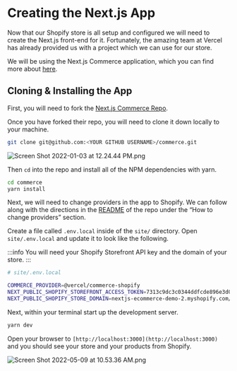 # Creating the Next.js App

Now that our Shopify store is all setup and configured we will need to create the Next.js front-end for it. Fortunately, the amazing team at Vercel has already provided us with a project which we can use for our store.

We will be using the Next.js Commerce application, which you can find more about [here](https://nextjs.org/commerce).

## Cloning & Installing the App

First, you will need to fork the [Next.js Commerce Repo](https://github.com/vercel/commerce).

Once you have forked their repo, you will need to clone it down locally to your machine.

```bash
git clone git@github.com:<YOUR GITHUB USERNAME>/commerce.git
```

![Screen Shot 2022-01-03 at 12.24.44 PM.png](/images/tutorials/next-js-and-shopify-store/creating-the-next-js-app/Screen_Shot_2022-01-03_at_12.24.44_PM.png)

Then `cd` into the repo and install all of the NPM dependencies with yarn.

```bash
cd commerce
yarn install
```

Next, we will need to change providers in the app to Shopify. We can follow along with the directions in the [README](https://github.com/vercel/commerce#how-to-change-providers) of the repo under the “How to change providers” section.

Create a file called `.env.local` inside of the `site/` directory. Open `site/.env.local` and update it to look like the following.

:::info
You will need your Shopify Storefront API key and the domain of your store.
:::

```bash
# site/.env.local

COMMERCE_PROVIDER=@vercel/commerce-shopify
NEXT_PUBLIC_SHOPIFY_STOREFRONT_ACCESS_TOKEN=7313c9dc3c0344ddfcde896e3d03a405
NEXT_PUBLIC_SHOPIFY_STORE_DOMAIN=nextjs-ecommerce-demo-2.myshopify.com/
```

Next, within your terminal start up the development server.

```bash
yarn dev
```

Open your browser to `[http://localhost:3000](http://localhost:3000)` and you should see your store and your products from Shopify.

![Screen Shot 2022-05-09 at 10.53.36 AM.png](/images/tutorials/next-js-and-shopify-store/creating-the-next-js-app/Screen_Shot_2022-05-09_at_10.53.36_AM.png)
